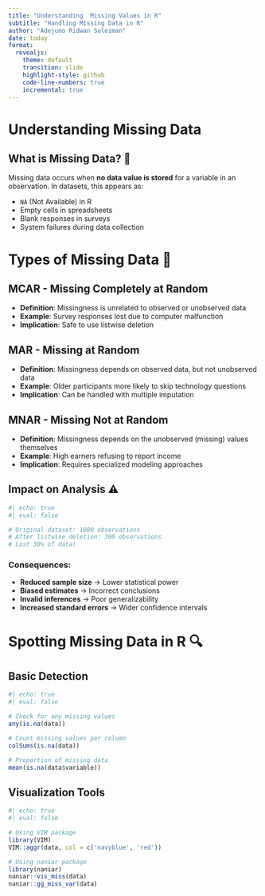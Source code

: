 ```yaml
---
title: "Understanding  Missing Values in R"
subtitle: "Handling Missing Data in R"
author: "Adejumo Ridwan Suleiman"
date: today
format: 
  revealjs:
    theme: default
    transition: slide
    highlight-style: github
    code-line-numbers: true
    incremental: true
---
```


# Understanding Missing Data

## What is Missing Data? 📖

Missing data occurs when **no data value is stored** for a variable in an observation. In datasets, this appears as:

- `NA` (Not Available) in R
- Empty cells in spreadsheets  
- Blank responses in surveys
- System failures during data collection



# Types of Missing Data 🧩


## MCAR - Missing Completely at Random

- **Definition**: Missingness is unrelated to observed or unobserved data
- **Example**: Survey responses lost due to computer malfunction
- **Implication**: Safe to use listwise deletion

## MAR - Missing at Random  

- **Definition**: Missingness depends on observed data, but not unobserved data
- **Example**: Older participants more likely to skip technology questions
- **Implication**: Can be handled with multiple imputation

## MNAR - Missing Not at Random

- **Definition**: Missingness depends on the unobserved (missing) values themselves
- **Example**: High earners refusing to report income
- **Implication**: Requires specialized modeling approaches



## Impact on Analysis ⚠️

```r
#| echo: true
#| eval: false

# Original dataset: 1000 observations
# After listwise deletion: 300 observations
# Lost 30% of data!
```

### Consequences:

- **Reduced sample size** → Lower statistical power
- **Biased estimates** → Incorrect conclusions  
- **Invalid inferences** → Poor generalizability
- **Increased standard errors** → Wider confidence intervals



# Spotting Missing Data in R 🔍

## Basic Detection

```r
#| echo: true
#| eval: false

# Check for any missing values
any(is.na(data))

# Count missing values per column
colSums(is.na(data))

# Proportion of missing data
mean(is.na(data$variable))
```

## Visualization Tools

```r
#| echo: true
#| eval: false

# Using VIM package
library(VIM)
VIM::aggr(data, col = c('navyblue', 'red'))

# Using naniar package  
library(naniar)
naniar::vis_miss(data)
naniar::gg_miss_var(data)
```


